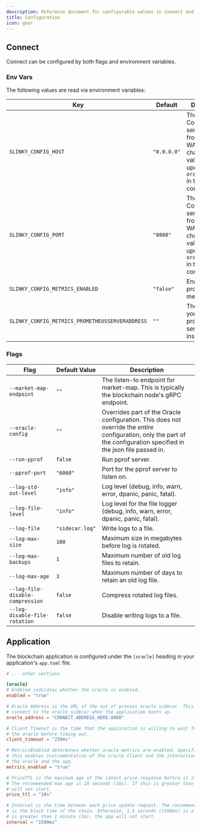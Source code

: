 ```yaml
---
description: Reference document for configurable values in Connect and Applications.
title: Configuration
icon: gear
---
```


## Connect

Connect can be configured by both flags and environment variables.

### Env Vars
The following values are read via environment variables:

| Key                                             | Default     | Description                                                                                                                                        |
|-------------------------------------------------|-------------|----------------------------------------------------------------------------------------------------------------------------------------------------|
| `SLINKY_CONFIG_HOST`                            | `"0.0.0.0"` | The address Connect will serve requests from. WARNING: changing this value requires updating the `oracle_address` in the `app.toml` configuration. |
| `SLINKY_CONFIG_PORT`                            | `"8080"`    | The port Connect will serve requests from. WARNING: changing this value requires updating the `oracle_address` in the `app.toml` configuration.    |
| `SLINKY_CONFIG_METRICS_ENABLED`                 | `"false"`   | Enables prometheus metrics.                                                                                                                        |
| `SLINKY_CONFIG_METRICS_PROMETHEUSSERVERADDRESS` | `""`        | The address of your prometheus server instance.                                                                                                    |


### Flags


| Flag                             | Default Value   | Description                                                                                                                                                             |
|----------------------------------|-----------------|-------------------------------------------------------------------------------------------------------------------------------------------------------------------------|
| `--market-map-endpoint`          | `""`            | The listen-to endpoint for market-map. This is typically the blockchain node's gRPC endpoint.                                                                           |
| `--oracle-config`                | `""`            | Overrides part of the Oracle configuration. This does not override the _entire_ configuration, only the part of the configuration specified in the json file passed in. |
| `--run-pprof`                    | `false`         | Run pprof server.                                                                                                                                                       |
| `--pprof-port`                   | `"6060"`        | Port for the pprof server to listen on.                                                                                                                                 |
| `--log-std-out-level`            | `"info"`        | Log level (debug, info, warn, error, dpanic, panic, fatal).                                                                                                             |
| `--log-file-level`               | `"info"`        | Log level for the file logger (debug, info, warn, error, dpanic, panic, fatal).                                                                                         |
| `--log-file`                     | `"sidecar.log"` | Write logs to a file.                                                                                                                                                   |
| `--log-max-size`                 | `100`           | Maximum size in megabytes before log is rotated.                                                                                                                        |
| `--log-max-backups`              | `1`             | Maximum number of old log files to retain.                                                                                                                              |
| `--log-max-age`                  | `3`             | Maximum number of days to retain an old log file.                                                                                                                       |
| `--log-file-disable-compression` | `false`         | Compress rotated log files.                                                                                                                                             |
| `--log-disable-file-rotation`    | `false`         | Disable writing logs to a file.                                                                                                                                         |

## Application

The blockchain application is configured under the `[oracle]` heading in your application's `app.toml` file.

```toml app.toml
# ... other sections

[oracle]
# Enabled indicates whether the oracle is enabled.
enabled = "true"

# Oracle Address is the URL of the out of process oracle sidecar. This is used to
# connect to the oracle sidecar when the application boots up.
oracle_address = "CONNECT_ADDRESS_HERE:8080"

# Client Timeout is the time that the application is willing to wait for responses from
# the oracle before timing out.
client_timeout = "250ms"

# MetricsEnabled determines whether oracle metrics are enabled. Specifically,
# this enables instrumentation of the oracle client and the interaction between
# the oracle and the app.
metrics_enabled = "true"

# PriceTTL is the maximum age of the latest price response before it is considered stale.
# The recommended max age is 10 seconds (10s). If this is greater than 1 minute (1m), the app
# will not start.
price_ttl = "10s"

# Interval is the time between each price update request. The recommended interval
# is the block time of the chain. Otherwise, 1.5 seconds (1500ms) is a good default. If this
# is greater than 1 minute (1m), the app will not start.
interval = "1500ms"
```